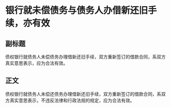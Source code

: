 # 银行就未偿债务与债务人办借新还旧手续，亦有效
## 副标题
债权银行就债务人未偿债务办理借新还旧手续，双方重新签订的借款合同，系双方真实意思表示，应为合法有效。
## 正文
债权银行就债务人未偿还债务办理借新还旧手续，双方重新签订的借款合同，系双方真实意思表示，不违反法律和行政法规的规定，应为合法有效。